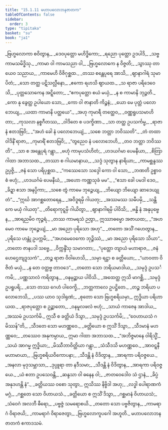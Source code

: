 ```yaml
---
title: "15.1.11 မဟာပလောဘနဇာတက"
tableOfContents: false
sidebar:
  order: 3
type: "tipitaka"
basket: "su"
book: "ja1"
---
```



<DynamicBreadcrumb />

<Division number="284" book="ja1">

<Paragraph number="3146" type="verses" book="ja1">
_ဗြဟ္မလောကာ စဝိတွာန,_  
_ဒေဝပုတ္တော မဟိဒ္ဓိကော;_  
_ရညော ပုတ္တော ဥဒပါဒိ,_  
_သဗ္ဗကာမသမိဒ္ဓိသု._  

</Paragraph>

</Division>
<Division number="285" book="ja1">

<Paragraph number="3147" type="verses" book="ja1">
_ကာမာ ဝါ ကာမသညာ ဝါ,_  
_ဗြဟ္မလောကေ န ဝိဇ္ဇတိ;_  
_သွာဿု တာယေဝ သညာယ,_  
_ကာမေဟိ ဝိဇိဂုစ္ဆထ._  

</Paragraph>

</Division>
<Division number="286" book="ja1">

<Paragraph number="3148" type="verses" book="ja1">
_တဿ စန္တေပုရေ အာသိ,_  
_ဈာနာဂါရံ သုမာပိတံ;_  
_သော တတ္ထ ပဋိသလ္လီနော,_  
_ဧကော ရဟသိ ဈာယထ._  

</Paragraph>

</Division>
<Division number="287" book="ja1">

<Paragraph number="3149" type="verses" book="ja1">
_သ ရာဇာ ပရိဒေဝေသိ,_  
_ပုတ္တသောကေန အဋ္ဋိတော;_  
_“ဧကပုတ္တော စယံ မယှံ,_  
_န စ ကာမာနိ ဘုဉ္ဇတိ._  

</Paragraph>

</Division>
<Division number="288" book="ja1">

<Paragraph number="3150" type="verses" book="ja1">
_ကော နု ခွေတ္ထ ဥပါယော သော,_  
_ကော ဝါ ဇာနာတိ ကိဉ္စနံ;_  
_ယော မေ ပုတ္တံ ပလောဘေယျ,_  
_ယထာ ကာမာနိ ပတ္ထယေ”._  

</Paragraph>

</Division>
<Division number="289" book="ja1">

<Paragraph number="3151" type="verses" book="ja1">
_အဟု ကုမာရီ တတ္ထေဝ,_  
_ဝဏ္ဏရူပသမာဟိတာ;_  
_ကုသလာ နစ္စဂီတဿ,_  
_ဝါဒိတေ စ ပဒက္ခိဏာ._  

</Paragraph>

</Division>
<Division number="290" book="ja1">

<Paragraph number="3152" type="verses" book="ja1">
_သာ တတ္ထ ဥပသင်္ကမ္မ,_  
_ရာဇာနံ ဧတဒဗြဝိ;_  
_“အဟံ ခေါ နံ ပလောဘေယျံ,_  
_သစေ ဘတ္တာ ဘဝိဿတိ”._  

</Paragraph>

</Division>
<Division number="291" book="ja1">

<Paragraph number="3153" type="verses" book="ja1">
_တံ တထာဝါဒိနိံ ရာဇာ,_  
_ကုမာရိံ ဧတဒဗြဝိ;_  
_“တွညေဝ နံ ပလောဘေဟိ,_  
_တဝ ဘတ္တာ ဘဝိဿတိ”._  

</Paragraph>

</Division>
<Division number="292" book="ja1">

<Paragraph number="3154" type="verses" book="ja1">
_သာ စ အန္တေပုရံ ဂန္တွာ,_  
_ဗဟုံ ကာမုပသံဟိတံ;_  
_ဟဒယင်္ဂမာ ပေမနီယာ,_  
_စိတြာ ဂါထာ အဘာသထ._  

</Paragraph>

</Division>
<Division number="293" book="ja1">

<Paragraph number="3155" type="verses" book="ja1">
_တဿာ စ ဂါယမာနာယ,_  
_သဒ္ဒံ သုတွာန နာရိယာ;_  
_ကာမစ္ဆန္ဒဿ ဥပ္ပဇ္ဇိ,_  
_ဇနံ သော ပရိပုစ္ဆထ._  

</Paragraph>

</Division>
<Division number="294" book="ja1">

<Paragraph number="3156" type="verses" book="ja1">
_“ကဿေသော သဒ္ဒေါ ကော ဝါ သော,_  
_ဘဏတိ ဥစ္စာဝစံ ဗဟုံ;_  
_ဟဒယင်္ဂမံ ပေမနီယံ,_  
_အဟော ကဏ္ဏသုခံ မမ”._  

</Paragraph>

</Division>
<Division number="295" book="ja1">

<Paragraph number="3157" type="verses" book="ja1">
_“ဧသာ ခေါ ပမဒါ ဒေဝ,_  
_ခိဍ္ဍာ ဧသာ အနပ္ပိကာ;_  
_သစေ တွံ ကာမေ ဘုဉ္ဇေယျ,_  
_ဘိယျော ဘိယျော ဆာဒေယျု တံ”._  

</Paragraph>

</Division>
<Division number="296" book="ja1">

<Paragraph number="3158" type="verses" book="ja1">
_“ဣင်္ဃ အာဂစ္ဆတောရေန,_  
_အဝိဒူရမှိ ဂါယတု;_  
_အဿမဿ သမီပမှိ,_  
_သန္တိကေ မယှံ ဂါယတု”._  

</Paragraph>

</Division>
<Division number="297" book="ja1">

<Paragraph number="3159" type="verses" book="ja1">
_တိရောကုဋ္ဋမှိ ဂါယိတွာ,_  
_ဈာနာဂါရမှိ ပါဝိသိ;_  
_ဗန္ဓိ နံ အနုပုဗ္ဗေန,_  
_အာရညမိဝ ကုဉ္ဇရံ._  

</Paragraph>

</Division>
<Division number="298" book="ja1">

<Paragraph number="3160" type="verses" book="ja1">
_တဿ ကာမရသံ ဉတွာ,_  
ဣဿာဓမ္မော အဇာယထ;_  
_“အဟမေဝ ကာမေ ဘုဉ္ဇေယျံ,_  
_မာ အညော ပုရိသော အဟု”._  

</Paragraph>

</Division>
<Division number="299" book="ja1">

<Paragraph number="3161" type="verses" book="ja1">
_တတော အသိံ ဂဟေတွာန,_  
_ပုရိသေ ဟန္တုံ ဥပက္ကမိ;_  
_“အဟမေဝေကော ဘုဉ္ဇိဿံ,_  
_မာ အညော ပုရိသော သိယာ”._  

</Paragraph>

</Division>
<Division number="300" book="ja1">

<Paragraph number="3162" type="verses" book="ja1">
_တတော ဇာနပဒါ သဗ္ဗေ,_  
_ဝိက္ကန္ဒိံသု သမာဂတာ;_  
_“ပုတ္တော တျာယံ မဟာရာဇ,_  
_ဇနံ ဟေဌေတျဒူသကံ”._  

</Paragraph>

</Division>
<Division number="301" book="ja1">

<Paragraph number="3163" type="verses" book="ja1">
_တဉ္စ ရာဇာ ဝိဝါဟေသိ,_  
_သမှာ ရဋ္ဌာ စ ခတ္တိယော;_  
_“ယာဝတာ ဝိဇိတံ မယှံ,_  
_န တေ ဝတ္ထဗ္ဗ တာဝဒေ”._  

</Paragraph>

</Division>
<Division number="302" book="ja1">

<Paragraph number="3164" type="verses" book="ja1">
_တတော သော ဘရိယမာဒါယ,_  
_သမုဒ္ဒံ ဥပသင်္ကမိ;_  
_ပဏ္ဏသာလံ ကရိတွာန,_  
_ဝနမုဉ္ဆာယ ပါဝိသိ._  

</Paragraph>

</Division>
<Division number="303" book="ja1">

<Paragraph number="3165" type="verses" book="ja1">
_အထေတ္ထ ဣသိ မာဂစ္ဆိ,_  
_သမုဒ္ဒံ ဥပရူပရိ;_  
_သော တဿ ဂေဟံ ပါဝေက္ခိ,_  
_ဘတ္တကာလေ ဥပဋ္ဌိတေ._  

</Paragraph>

</Division>
<Division number="304" book="ja1">

<Paragraph number="3166" type="verses" book="ja1">
_တဉ္စ ဘရိယာ ပလောဘေသိ,_  
_ပဿ ယာဝ သုဒါရုဏံ;_  
_စုတော သော ဗြဟ္မစရိယမှာ,_  
ဣဒ္ဓိယာ ပရိဟာယထ._  

</Paragraph>

</Division>
<Division number="305" book="ja1">

<Paragraph number="3167" type="verses" book="ja1">
_ရာဇပုတ္တော စ ဥဉ္ဆာတော,_  
_ဝနမူလဖလံ ဗဟုံ;_  
_သာယံ ကာဇေန အာဒါယ,_  
_အဿမံ ဥပသင်္ကမိ._  

</Paragraph>

</Division>
<Division number="306" book="ja1">

<Paragraph number="3168" type="verses" book="ja1">
ဣသီ စ ခတ္တိယံ ဒိသွာ,_  
_သမုဒ္ဒံ ဥပသင်္ကမိ;_  
_“ဝေဟာယသံ ဂမိဿန်”တိ,_  
_သီဒတေ သော မဟဏ္ဏဝေ._  

</Paragraph>

</Division>
<Division number="307" book="ja1">

<Paragraph number="3169" type="verses" book="ja1">
_ခတ္တိယော စ ဣသိံ ဒိသွာ,_  
_သီဒမာနံ မဟဏ္ဏဝေ;_  
_တဿေဝ အနုကမ္ပာယ,_  
ဣမာ ဂါထာ အဘာသထ._  

</Paragraph>

</Division>
<Division number="308" book="ja1">

<Paragraph number="3170" type="verses" book="ja1">
_“အဘိဇ္ဇမာနေ ဝါရိသ္မိံ,_  
_သယံ အာဂမ္မ ဣဒ္ဓိယာ;_  
_မိဿီဘာဝိတ္ထိယာ ဂန္တွာ,_  
_သံသီဒသိ မဟဏ္ဏဝေ._  

</Paragraph>

</Division>
<Division number="309" book="ja1">

<Paragraph number="3171" type="verses" book="ja1">
_အာဝဋ္ဋနီ မဟာမာယာ,_  
_ဗြဟ္မစရိယဝိကောပနာ;_  
_သီဒန္တိ နံ ဝိဒိတွာန,_  
_အာရကာ ပရိဝဇ္ဇယေ._  

</Paragraph>

</Division>
<Division number="310" book="ja1">

<Paragraph number="3172" type="verses" book="ja1">
_အနလာ မုဒုသမ္ဘာသာ,_  
_ဒုပ္ပူရာ တာ နဒီသမာ;_  
_သီဒန္တိ နံ ဝိဒိတွာန,_  
_အာရကာ ပရိဝဇ္ဇယေ._  

</Paragraph>

</Division>
<Division number="311" book="ja1">

<Paragraph number="3173" type="verses" book="ja1">
_ယံ ဧတာ ဥပသေဝန္တိ,_  
_ဆန္ဒသာ ဝါ ဓနေန ဝါ;_  
_ဇာတဝေဒေါဝ သံ ဌာနံ,_  
_ခိပ္ပံ အနုဒဟန္တိ နံ”._  

</Paragraph>

</Division>
<Division number="312" book="ja1">

<Paragraph number="3174" type="verses" book="ja1">
_ခတ္တိယဿ ဝစော သုတွာ,_  
ဣသိဿ နိဗ္ဗိဒါ အဟု;_  
_လဒ္ဓါ ပေါရာဏကံ မဂ္ဂံ,_  
_ဂစ္ဆတေ သော ဝိဟာယသံ._  

</Paragraph>

</Division>
<Division number="313" book="ja1">

<Paragraph number="3175" type="verses" book="ja1">
_ခတ္တိယော စ ဣသိံ ဒိသွာ,_  
_ဂစ္ဆမာနံ ဝိဟာယသံ;_  
_သံဝေဂံ အလဘီ ဓီရော,_  
_ပဗ္ဗဇ္ဇံ သမရောစယိ._  

</Paragraph>

</Division>
<Division number="314" book="ja1">

<Paragraph number="3176" type="verses" book="ja1">
_တတော သော ပဗ္ဗဇိတွာန,_  
_ကာမရာဂံ ဝိရာဇယိ;_  
_ကာမရာဂံ ဝိရာဇေတွာ,_  
_ဗြဟ္မလောကူပဂေါ အဟူတိ._  


</Paragraph>
</Division>

<Paragraph number="3177" type="center" book="ja1">
မဟာပလောဘနဇာတကံ ဧကာဒသမံ.
</Paragraph>